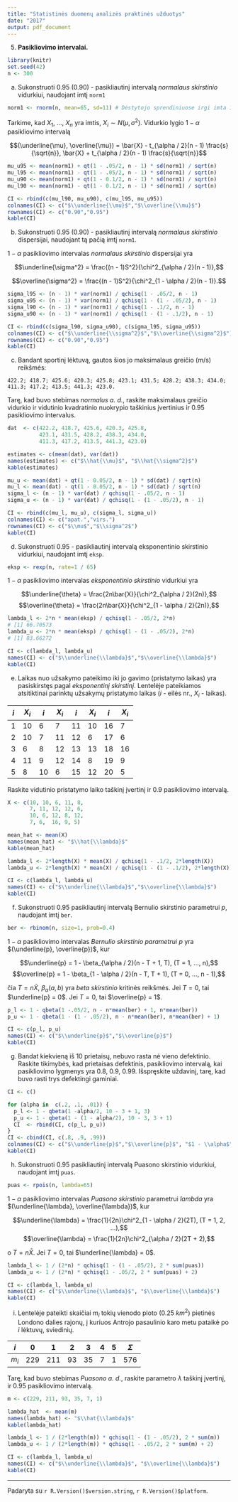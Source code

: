 ```yaml
---
title: "Statistinės duomenų analizės praktinės užduotys"
date: "2017"
output: pdf_document
---
```


5.  __Pasikliovimo intervalai.__

```r
library(knitr)
set.seed(42)
n <- 300
```

   (a) Sukonstruoti 0.95 (0.90) - pasikliautinį intervalą _normalaus skirstinio_
   vidurkiui, naudojant imtį `norm1`

```r
norm1 <- rnorm(n, mean=65, sd=11) # Dėstytojo sprendiniuose irgi imta 11, o ne srqt(11)
```
   Tarkime, kad $X_1$, ..., $X_n$ yra imtis, $X_i \sim N(\mu, \sigma^2)$.
   Vidurkio lygio $1 - \alpha$ pasikliovimo intervalą

   $$(\underline{\mu}, \overline{\mu}) = \bar{X} - t_{\alpha / 2}(n - 1) \frac{s}{\sqrt{n}},
   \bar{X} + t_{\alpha / 2}(n - 1) \frac{s}{\sqrt{n}}$$

```r
mu_u95 <- mean(norm1) + qt(1 - .05/2, n - 1) * sd(norm1) / sqrt(n)
mu_l95 <- mean(norm1) - qt(1 - .05/2, n - 1) * sd(norm1) / sqrt(n)
mu_u90 <- mean(norm1) + qt(1 - 0.1/2, n - 1) * sd(norm1) / sqrt(n)
mu_l90 <- mean(norm1) - qt(1 - 0.1/2, n - 1) * sd(norm1) / sqrt(n)

CI <- rbind(c(mu_l90, mu_u90), c(mu_l95, mu_u95))
colnames(CI) <- c("$\\underline{\\mu}$","$\\overline{\\mu}$")
rownames(CI) <- c("0.90","0.95")
kable(CI)
```

   (b) Sukonstruoti 0.95 (0.90) - pasikliautinį intervalą _normalaus skirstinio_
   dispersijai, naudojant tą pačią imtį `norm1`.

   $1 - \alpha$ pasikliovimo intervalas _normalaus skirstinio_ dispersijai yra

   $$\underline{\sigma^2} = \frac{(n - 1)S^2}{\chi^2_{\alpha / 2}(n - 1)},$$

   $$\overline{\sigma^2} = \frac{(n - 1)S^2}{\chi^2_{1 - \alpha / 2}(n - 1)}.$$

```r
sigma_l95 <- (n - 1) * var(norm1) / qchisq(1 - .05/2, n - 1)
sigma_u95 <- (n - 1) * var(norm1) / qchisq(1 - (1 - .05/2), n - 1)
sigma_l90 <- (n - 1) * var(norm1) / qchisq(1 - .1/2, n - 1)
sigma_u90 <- (n - 1) * var(norm1) / qchisq(1 - (1 - .1/2), n - 1)

CI <- rbind(c(sigma_l90, sigma_u90), c(sigma_l95, sigma_u95))
colnames(CI) <- c("$\\underline{\\sigma^2}$","$\\overline{\\sigma^2}$")
rownames(CI) <- c("0.90","0.95")
kable(CI)
```

   (c) Bandant sportinį lėktuvą, gautos šios jo maksimalaus greičio (m/s)
   reikšmės:

   `422.2; 418.7; 425.6; 420.3; 425.8; 423.1; 431.5; 428.2; 438.3; 434.0;
   411.3; 417.2; 413.5; 441.3; 423.0.`

   Tarę, kad buvo stebimas _normalus a. d._, raskite maksimalaus greičio vidurkio
   ir vidutinio kvadratinio nuokrypio taškinius įvertinius ir 0.95 pasikliovimo
   intervalus.

```r
dat  <- c(422.2, 418.7, 425.6, 420.3, 425.8,
          423.1, 431.5, 428.2, 438.3, 434.0,
          411.3, 417.2, 413.5, 441.3, 423.0)

estimates <- c(mean(dat), var(dat))
names(estimates) <- c("$\\hat{\\mu}$", "$\\hat{\\sigma^2}$")
kable(estimates)

mu_u <- mean(dat) + qt(1 - 0.05/2, n - 1) * sd(dat) / sqrt(n)
mu_l <- mean(dat) - qt(1 - 0.05/2, n - 1) * sd(dat) / sqrt(n)
sigma_l <- (n - 1) * var(dat) / qchisq(1 - .05/2, n - 1)
sigma_u <- (n - 1) * var(dat) / qchisq(1 - (1 - .05/2), n - 1)

CI <- rbind(c(mu_l, mu_u), c(sigma_l, sigma_u))
colnames(CI) <- c("apat.","virs.")
rownames(CI) <- c("$\\mu$","$\\sigma^2$")
kable(CI)
```

   (d) Sukonstruoti 0.95 - pasikliautinį intervalą eksponentinio skirstinio
   vidurkiui, naudojant imtį `eksp`.

```r
eksp <- rexp(n, rate=1 / 65)
```
   $1 - \alpha$ pasikliovimo intervalas _eksponentinio skirstinio_ vidurkiui yra

   $$\underline{\theta} = \frac{2n\bar{X}}{\chi^2_{\alpha / 2}(2n)},$$
   $$\overline{\theta} = \frac{2n\bar{X}}{\chi^2_{1 - \alpha / 2}(2n)},$$

```r
lambda_l <- 2*n * mean(eksp) / qchisq(1 - .05/2, 2*n)
# [1] 66.70573
lambda_u <- 2*n * mean(eksp) / qchisq(1 - (1 - .05/2), 2*n)
# [1] 83.66272

CI <- c(lambda_l, lambda_u)
names(CI) <- c("$\\underline{\\lambda}$","$\\overline{\\lambda}$")
kable(CI)
```

   (e) Laikas nuo užsakymo pateikimo iki jo gavimo (pristatymo laikas) yra
   pasiskirstęs pagal _eksponentinį skirstinį_. Lentelėje pateikiamos atsitiktinai
   parinktų užsakymų pristatymo laikas (_i_ - eilės nr., $X_i$ - laikas).

   | _i_ | $X_i$ | _i_ | $X_i$ | _i_ | $X_i$ | _i_ | $X_i$ |
   |-----|-------|-----|-------|-----|-------|-----|-------|
   | 1   | 10    | 6   | 7     | 11  | 10    | 16  | 7     |
   | 2   | 10    | 7   | 11    | 12  | 6     | 17  | 6     |
   | 3   | 6     | 8   | 12    | 13  | 13    | 18  | 16    |
   | 4   | 11    | 9   | 12    | 14  | 8     | 19  | 9     |
   | 5   | 8     | 10  | 6     | 15  | 12    | 20  | 5     |

   Raskite vidutinio pristatymo laiko taškinį įvertinį ir 0.9 pasikliovimo
   intervalą.

```r
X <- c(10, 10, 6, 11, 8,
       7, 11, 12, 12, 6,
       10, 6, 12, 8, 12,
       7, 6,  16, 9, 5)

mean_hat <- mean(X)
names(mean_hat) <- "$\\hat{\\lambda}$"
kable(mean_hat)

lambda_l <- 2*length(X) * mean(X) / qchisq(1 - .1/2, 2*length(X))
lambda_u <- 2*length(X) * mean(X) / qchisq(1 - (1 - .1/2), 2*length(X))

CI <- c(lambda_l, lambda_u)
names(CI) <- c("$\\underline{\\lambda}$","$\\overline{\\lambda}$")
kable(CI)

```

   (f) Sukonstruoti 0.95 pasikliautinį intervalą Bernulio skirstinio parametrui
   _p_, naudojant imtį `ber`.

```r
ber <- rbinom(n, size=1, prob=0.4)
```
   $1 - \alpha$ pasikliovimo intervalas _Bernulio skirstinio parametrui_ $p$
   yra $(\underline{p}, \overline{p})$, kur

   $$\underline{p} = 1 - \beta_{\alpha / 2}(n - T + 1, T), (T = 1, ..., n),$$
   $$\overline{p} = 1 - \beta_{1 - \alpha / 2}(n - T, T + 1), (T = 0, ..., n - 1),$$

   čia $T = n\bar{X}$, $\beta_{\alpha}(a, b)$ yra _beta skirstinio_ kritinės
   reikšmės. Jei $T = 0$, tai $\underline{p} = 0$. Jei $T = 0$, tai
   $\overline{p} = 1$.

```r
p_l <- 1 - qbeta(1 -.05/2, n - n*mean(ber) + 1, n*mean(ber))
p_u <- 1 - qbeta(1 - (1 - .05/2), n - n*mean(ber), n*mean(ber) + 1)

CI <- c(p_l, p_u)
names(CI) <- c("$\\underline{p}$","$\\overline{p}$")
kable(CI)
```

   (g) Bandat kiekvieną iš 10 prietaisų, nebuvo rasta nė vieno defektinio. Raskite
   tikimybės, kad prietaisas defektinis, pasikliovimo intervalą, kai pasikliovimo
   lygmenys yra 0.8, 0.9, 0.99. Išspręskite uždavinį, tarę, kad buvo rasti trys
   defektingi gaminiai.

```r
CI <- c()

for (alpha in  c(.2, .1, .01)) {
  p_l <- 1 - qbeta(1 -alpha/2, 10 - 3 + 1, 3)
  p_u <- 1 - qbeta(1 - (1 - alpha/2), 10 - 3, 3 + 1)
  CI  <- rbind(CI, c(p_l, p_u))
}
CI <- cbind(CI, c(.8, .9, .99))
colnames(CI) <- c("$\\underline{p}$","$\\overline{p}$", "$1 - \\alpha$")
kable(CI)
```

   (h) Sukonstruoti 0.95 pasikliautinį intervalą Puasono skirstinio vidurkiui,
   naudojant imtį `puas`.

```r
puas <- rpois(n, lambda=65)
```

   $1 - \alpha$ pasikliovimo intervalas _Puasono skirstinio_ parametrui $lambda$
   yra $(\underline{\lambda}, \overline{\lambda})$, kur

   $$\underline{\lambda} = \frac{1}{2n}\chi^2_{1 - \alpha / 2}(2T), (T = 1, 2, ...),$$
   $$\overline{\lambda} = \frac{1}{2n}\chi^2_{\alpha / 2}(2T + 2),$$

   o $T = n\bar{X}$. Jei $T = 0$, tai $\underline{\lambda} = 0$.

```r
lambda_l <- 1 / (2*n) * qchisq(1 - (1 - .05/2), 2 * sum(puas))
lambda_u <- 1 / (2*n) * qchisq(1 - .05/2, 2 * sum(puas) + 2)

CI <- c(lambda_l, lambda_u)
names(CI) <- c("$\\underline{\\lambda}$", "$\\overline{\\lambda}$")
kable(CI)
```

   (i) Lentelėje pateikti skaičiai $m_i$ tokių vienodo ploto (0.25 $km^2$)
   pietinės Londono dalies rajonų, į kuriuos Antrojo pasaulinio karo metu
   pataikė po _i_ lėktuvų, sviedinių.

   | _i_   | 0   | 1   | 2  | 3  | 4 | 5 | $\Sigma$ |
   |-------|-----|-----|----|----|---|---|----------|
   | $m_i$ | 229 | 211 | 93 | 35 | 7 | 1 | 576      |

   Tarę, kad buvo stebimas _Puasono a. d._, raskite parametro $\lambda$ taškinį
   įvertinį, ir 0.95 pasikliovimo intervalą.

```r
m <- c(229, 211, 93, 35, 7, 1)

lambda_hat  <- mean(m)
names(lambda_hat) <- "$\\hat{\\lambda}$"
kable(lambda_hat)

lambda_l <- 1 / (2*length(m)) * qchisq(1 - (1 - .05/2), 2 * sum(m))
lambda_u <- 1 / (2*length(m)) * qchisq(1 - .05/2, 2 * sum(m) + 2)

CI <- c(lambda_l, lambda_u)
names(CI) <- c("$\\underline{\\lambda}$", "$\\overline{\\lambda}$")
kable(CI)
```
***
  Padaryta su `r R.Version()$version.string`, `r R.Version()$platform`.
